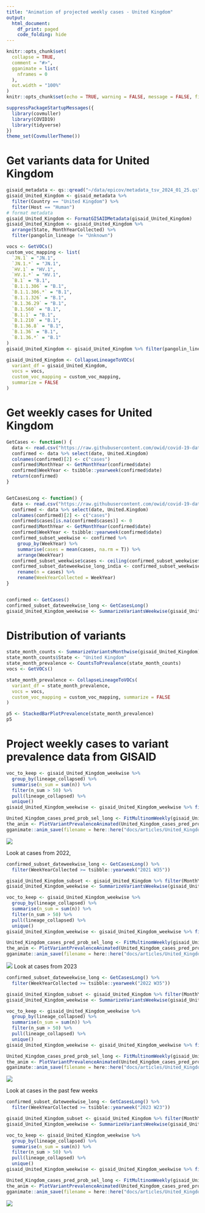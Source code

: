 ```yaml
---
title: "Animation of projected weekly cases - United Kingdom"
output:
  html_document:
    df_print: paged
    code_folding: hide
---
```


```r
knitr::opts_chunk$set(
  collapse = TRUE,
  comment = "#>",
  gganimate = list(
    nframes = 0
  ),
  out.width = "100%"
)
knitr::opts_chunk$set(echo = TRUE, warning = FALSE, message = FALSE, fig.dim = c(12, 5))
```



```r
suppressPackageStartupMessages({
  library(covmuller)
  library(COVID19)
  library(tidyverse)
})
theme_set(CovmullerTheme())
```

# Get variants data for United Kingdom

```r
gisaid_metadata <- qs::qread("~/data/epicov/metadata_tsv_2024_01_25.qs")
gisaid_United_Kingdom <- gisaid_metadata %>%
  filter(Country == "United Kingdom") %>%
  filter(Host == "Human")
# format metadata
gisaid_United_Kingdom <- FormatGISAIDMetadata(gisaid_United_Kingdom)
gisaid_United_Kingdom <- gisaid_United_Kingdom %>%
  arrange(State, MonthYearCollected) %>%
  filter(pangolin_lineage != "Unknown")

vocs <- GetVOCs()
custom_voc_mapping <- list(
  `JN.1` = "JN.1",
  `JN.1.*` = "JN.1",
  `HV.1` = "HV.1",
  `HV.1.*` = "HV.1",
  `B.1` = "B.1",
  `B.1.1.306` = "B.1",
  `B.1.1.306.*` = "B.1",
  `B.1.1.326` = "B.1",
  `B.1.36.29` = "B.1",
  `B.1.560` = "B.1",
  `B.1.1` = "B.1",
  `B.1.210` = "B.1",
  `B.1.36.8` = "B.1",
  `B.1.36` = "B.1",
  `B.1.36.*` = "B.1"
)
gisaid_United_Kingdom <- gisaid_United_Kingdom %>% filter(pangolin_lineage != "None")

gisaid_United_Kingdom <- CollapseLineageToVOCs(
  variant_df = gisaid_United_Kingdom,
  vocs = vocs,
  custom_voc_mapping = custom_voc_mapping,
  summarize = FALSE
)
```

# Get weekly cases for United Kingdom

```r
GetCases <- function() {
  data <- read.csv("https://raw.githubusercontent.com/owid/covid-19-data/master/public/data/cases_deaths/new_cases.csv")
  confirmed <- data %>% select(date, United.Kingdom)
  colnames(confirmed)[2] <- c("cases")
  confirmed$MonthYear <- GetMonthYear(confirmed$date)
  confirmed$WeekYear <- tsibble::yearweek(confirmed$date)
  return(confirmed)
}


GetCasesLong <- function() {
  data <- read.csv("https://raw.githubusercontent.com/owid/covid-19-data/master/public/data/cases_deaths/new_cases.csv")
  confirmed <- data %>% select(date, United.Kingdom)
  colnames(confirmed)[2] <- c("cases")
  confirmed$cases[is.na(confirmed$cases)] <- 0
  confirmed$MonthYear <- GetMonthYear(confirmed$date)
  confirmed$WeekYear <- tsibble::yearweek(confirmed$date)
  confirmed_subset_weekwise <- confirmed %>%
    group_by(WeekYear) %>%
    summarise(cases = mean(cases, na.rm = T)) %>%
    arrange(WeekYear)
  confirmed_subset_weekwise$cases <- ceiling(confirmed_subset_weekwise$cases)
  confirmed_subset_dateweekwise_long_india <- confirmed_subset_weekwise %>%
    rename(n = cases) %>%
    rename(WeekYearCollected = WeekYear)
}


confirmed <- GetCases()
confirmed_subset_dateweekwise_long <- GetCasesLong()
gisaid_United_Kingdom_weekwise <- SummarizeVariantsWeekwise(gisaid_United_Kingdom)
```


# Distribution of variants



```r
state_month_counts <- SummarizeVariantsMonthwise(gisaid_United_Kingdom)
state_month_counts$State <- "United Kingdom"
state_month_prevalence <- CountsToPrevalence(state_month_counts)
vocs <- GetVOCs()

state_month_prevalence <- CollapseLineageToVOCs(
  variant_df = state_month_prevalence,
  vocs = vocs,
  custom_voc_mapping = custom_voc_mapping, summarize = FALSE
)

p5 <- StackedBarPlotPrevalence(state_month_prevalence)
p5
```


# Project weekly cases to variant prevalence data from GISAID

```r
voc_to_keep <- gisaid_United_Kingdom_weekwise %>%
  group_by(lineage_collapsed) %>%
  summarise(n_sum = sum(n)) %>%
  filter(n_sum > 50) %>%
  pull(lineage_collapsed) %>%
  unique()
gisaid_United_Kingdom_weekwise <- gisaid_United_Kingdom_weekwise %>% filter(lineage_collapsed %in% voc_to_keep)

United_Kingdom_cases_pred_prob_sel_long <- FitMultinomWeekly(gisaid_United_Kingdom_weekwise, confirmed_subset_dateweekwise_long)
the_anim <- PlotVariantPrevalenceAnimated(United_Kingdom_cases_pred_prob_sel_long, title = "Estimated cases (weekly average) in United Kingdom by variant", caption = "**Source: gisaid.org and ourworldindata.org/coronavirus**<br>", date_breaks = "120 days")
gganimate::anim_save(filename = here::here("docs/articles/United_Kingdom_animated.gif"), animation = the_anim)
```

![](United_Kingdom_animated.gif)

Look at cases from 2022,

```r
confirmed_subset_dateweekwise_long <- GetCasesLong() %>%
  filter(WeekYearCollected >= tsibble::yearweek("2021 W35"))

gisaid_United_Kingdom_subset <- gisaid_United_Kingdom %>% filter(MonthYearCollected > "Oct 2021")
gisaid_United_Kingdom_weekwise <- SummarizeVariantsWeekwise(gisaid_United_Kingdom_subset)

voc_to_keep <- gisaid_United_Kingdom_weekwise %>%
  group_by(lineage_collapsed) %>%
  summarise(n_sum = sum(n)) %>%
  filter(n_sum > 50) %>%
  pull(lineage_collapsed) %>%
  unique()
gisaid_United_Kingdom_weekwise <- gisaid_United_Kingdom_weekwise %>% filter(lineage_collapsed %in% voc_to_keep)

United_Kingdom_cases_pred_prob_sel_long <- FitMultinomWeekly(gisaid_United_Kingdom_weekwise, confirmed_subset_dateweekwise_long)
the_anim <- PlotVariantPrevalenceAnimated(United_Kingdom_cases_pred_prob_sel_long, title = "Estimated cases (weekly average) in United Kingdom by variant", caption = "**Source: gisaid.org and ourworldindata.org/coronavirus**<br>", date_breaks = "90 days")
gganimate::anim_save(filename = here::here("docs/articles/United_Kingdom_animated_2021.gif"), animation = the_anim)
```

![](United_Kingdom_animated_2021.gif)
Look at cases from 2023

```r
confirmed_subset_dateweekwise_long <- GetCasesLong() %>%
  filter(WeekYearCollected >= tsibble::yearweek("2022 W35"))

gisaid_United_Kingdom_subset <- gisaid_United_Kingdom %>% filter(MonthYearCollected > "October 2022")
gisaid_United_Kingdom_weekwise <- SummarizeVariantsWeekwise(gisaid_United_Kingdom_subset)

voc_to_keep <- gisaid_United_Kingdom_weekwise %>%
  group_by(lineage_collapsed) %>%
  summarise(n_sum = sum(n)) %>%
  filter(n_sum > 50) %>%
  pull(lineage_collapsed) %>%
  unique()
gisaid_United_Kingdom_weekwise <- gisaid_United_Kingdom_weekwise %>% filter(lineage_collapsed %in% voc_to_keep)

United_Kingdom_cases_pred_prob_sel_long <- FitMultinomWeekly(gisaid_United_Kingdom_weekwise, confirmed_subset_dateweekwise_long)
the_anim <- PlotVariantPrevalenceAnimated(United_Kingdom_cases_pred_prob_sel_long, title = "Estimated cases (weekly average) in United Kingdom by variant", caption = "**Source: gisaid.org and ourworldindata.org/coronavirus**<br>", date_breaks = "90 days")
gganimate::anim_save(filename = here::here("docs/articles/United_Kingdom_animated_2023.gif"), animation = the_anim)
```

![](United_Kingdom_animated_2023.gif)



Look at cases in the past few weeks

```r
confirmed_subset_dateweekwise_long <- GetCasesLong() %>%
  filter(WeekYearCollected >= tsibble::yearweek("2023 W23"))

gisaid_United_Kingdom_subset <- gisaid_United_Kingdom %>% filter(MonthYearCollected > "June 2023")
gisaid_United_Kingdom_weekwise <- SummarizeVariantsWeekwise(gisaid_United_Kingdom_subset)

voc_to_keep <- gisaid_United_Kingdom_weekwise %>%
  group_by(lineage_collapsed) %>%
  summarise(n_sum = sum(n)) %>%
  filter(n_sum > 50) %>%
  pull(lineage_collapsed) %>%
  unique()
gisaid_United_Kingdom_weekwise <- gisaid_United_Kingdom_weekwise %>% filter(lineage_collapsed %in% voc_to_keep)

United_Kingdom_cases_pred_prob_sel_long <- FitMultinomWeekly(gisaid_United_Kingdom_weekwise, confirmed_subset_dateweekwise_long)
the_anim <- PlotVariantPrevalenceAnimated(United_Kingdom_cases_pred_prob_sel_long, title = "Estimated cases (weekly average) in United Kingdom by variant", caption = "**Source: gisaid.org and ourworldindata.org/coronavirus**<br>")
gganimate::anim_save(filename = here::here("docs/articles/United_Kingdom_animated_2024.gif"), animation = the_anim)
```
![](United_Kingdom_animated_2024.gif)
